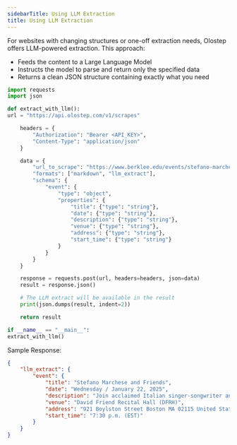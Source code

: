 ```yaml
---
sidebarTitle: Using LLM Extraction
title: Using LLM Extraction
---
```


For websites with changing structures or one-off extraction needs, Olostep offers LLM-powered extraction. This approach:

- Feeds the content to a Large Language Model
- Instructs the model to parse and return only the specified data
- Returns a clean JSON structure containing exactly what you need

```python
import requests
import json

def extract_with_llm():
url = "https://api.olostep.com/v1/scrapes"

    headers = {
        "Authorization": "Bearer <API_KEY>",
        "Content-Type": "application/json"
    }

    data = {
        "url_to_scrape": "https://www.berklee.edu/events/stefano-marchese-friends",
        "formats": ["markdown", "llm_extract"],
        "schema": {
            "event": {
                "type": "object",
                "properties": {
                    "title": {"type": "string"},
                    "date": {"type": "string"},
                    "description": {"type": "string"},
                    "venue": {"type": "string"},
                    "address": {"type": "string"},
                    "start_time": {"type": "string"}
                }
            }
        }
    }

    response = requests.post(url, headers=headers, json=data)
    result = response.json()

    # The LLM extract will be available in the result
    print(json.dumps(result, indent=2))

    return result

if __name__ == "__main__":
extract_with_llm()
```

Sample Response:

```json
{
    "llm_extract": {
        "event": {
            "title": "Stefano Marchese and Friends",
            "date": "Wednesday / January 22, 2025",
            "description": "Join acclaimed Italian singer-songwriter and educator Stefano Marchese for an unforgettable evening of musical magic as he takes the stage alongside a constellation of extraordinary talent in a concert titled Concerto di Duetti.",
            "venue": "David Friend Recital Hall (DFRH)",
            "address": "921 Boylston Street Boston MA 02115 United States",
            "start_time": "7:30 p.m. (EST)"
        }
    }
}
```
